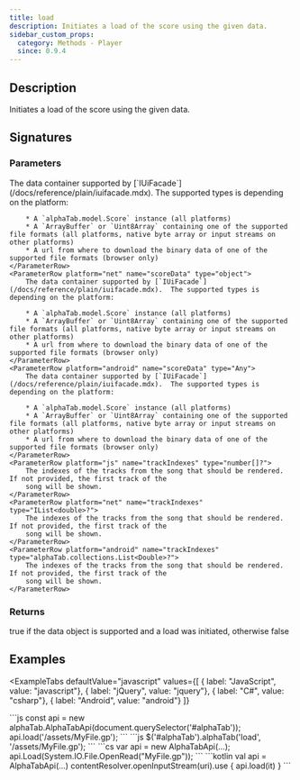 ```yaml
---
title: load
description: Initiates a load of the score using the given data.
sidebar_custom_props:
  category: Methods - Player
  since: 0.9.4
---
```


<SinceBadge since="0.9.4" />


## Description
Initiates a load of the score using the given data. 

## Signatures

<TypeTable>
    <TypeRow type="js" name="load(scoreData: unknown, trackIndexes?: number[]): boolean;" />
    <TypeRow type="net" name="bool Load(object scoreData, IList<double>? trackIndexes)" />
    <TypeRow type="android" name="fun load(scoreData: Any, trackIndexes: alphaTab.collections.List<Double>?): Boolean" />
</TypeTable>

### Parameters 

<ParameterTable>
    <ParameterRow platform="js" name="scoreData" type="unknown">
        The data container supported by [`IUiFacade`](/docs/reference/plain/iuifacade.mdx).  The supported types is depending on the platform:
        
        * A `alphaTab.model.Score` instance (all platforms)
        * A `ArrayBuffer` or `Uint8Array` containing one of the supported file formats (all platforms, native byte array or input streams on other platforms)
        * A url from where to download the binary data of one of the supported file formats (browser only)
    </ParameterRow>
    <ParameterRow platform="net" name="scoreData" type="object">
        The data container supported by [`IUiFacade`](/docs/reference/plain/iuifacade.mdx).  The supported types is depending on the platform:
        
        * A `alphaTab.model.Score` instance (all platforms)
        * A `ArrayBuffer` or `Uint8Array` containing one of the supported file formats (all platforms, native byte array or input streams on other platforms)
        * A url from where to download the binary data of one of the supported file formats (browser only)
    </ParameterRow>
    <ParameterRow platform="android" name="scoreData" type="Any">
        The data container supported by [`IUiFacade`](/docs/reference/plain/iuifacade.mdx).  The supported types is depending on the platform:
        
        * A `alphaTab.model.Score` instance (all platforms)
        * A `ArrayBuffer` or `Uint8Array` containing one of the supported file formats (all platforms, native byte array or input streams on other platforms)
        * A url from where to download the binary data of one of the supported file formats (browser only)
    </ParameterRow>
    <ParameterRow platform="js" name="trackIndexes" type="number[]?">
        The indexes of the tracks from the song that should be rendered. If not provided, the first track of the
        song will be shown.
    </ParameterRow>
    <ParameterRow platform="net" name="trackIndexes" type="IList<double>?">
        The indexes of the tracks from the song that should be rendered. If not provided, the first track of the
        song will be shown.
    </ParameterRow>
    <ParameterRow platform="android" name="trackIndexes" type="alphaTab.collections.List<Double>?">
        The indexes of the tracks from the song that should be rendered. If not provided, the first track of the
        song will be shown.
    </ParameterRow>
</ParameterTable>

### Returns 
true if the data object is supported and a load was initiated, otherwise false 


## Examples


<ExampleTabs
    defaultValue="javascript"
    values={[
      { label: "JavaScript", value: "javascript"},
      { label: "jQuery", value: "jquery"},
      { label: "C#", value: "csharp"},
      { label: "Android", value: "android"}
    ]}
>
<ExampleTabItem value="javascript">
```js
const api = new alphaTab.AlphaTabApi(document.querySelector('#alphaTab'));
api.load('/assets/MyFile.gp');
```
</ExampleTabItem>
<ExampleTabItem value="jquery">
```js
$('#alphaTab').alphaTab('load', '/assets/MyFile.gp');
```
</ExampleTabItem>
<ExampleTabItem value="csharp">
```cs
var api = new AlphaTabApi<MyControl>(...);
api.Load(System.IO.File.OpenRead("MyFile.gp"));
```
</ExampleTabItem>
<ExampleTabItem value="android">
```kotlin
val api = AlphaTabApi<MyControl>(...)
contentResolver.openInputStream(uri).use {
    api.load(it)
}
```
</ExampleTabItem>
</ExampleTabs>
